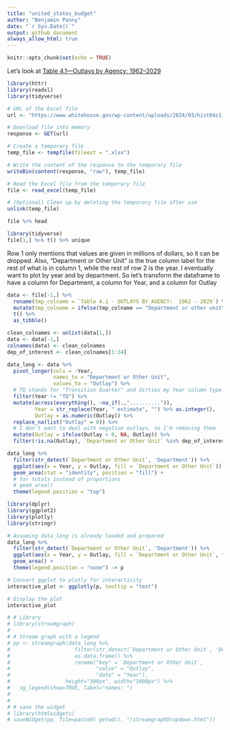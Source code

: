 ```yaml
---
title: "united_states_budget"
author: "Benjamin Panny"
date: "`r Sys.Date()`"
output: github_document
always_allow_html: true
---
```


```r
knitr::opts_chunk$set(echo = TRUE)
```

Let's look at [Table 4.1—Outlays by Agency: 1962–2029](https://www.whitehouse.gov/omb/budget/historical-tables/)

```r
library(httr)
library(readxl)
library(tidyverse)

# URL of the Excel file
url <- "https://www.whitehouse.gov/wp-content/uploads/2024/03/hist04z1_fy2025.xlsx"

# Download file into memory
response <- GET(url)

# Create a temporary file
temp_file <- tempfile(fileext = ".xlsx")

# Write the content of the response to the temporary file
writeBin(content(response, "raw"), temp_file)

# Read the Excel file from the temporary file
file <- read_excel(temp_file)

# (Optional) Clean up by deleting the temporary file after use
unlink(temp_file)

file %>% head
```


```r
library(tidyverse)
file[1,] %>% t() %>% unique
```

Row 1 only mentions that values are given in millions of dollars, so it can be dropped. Also, "Department or Other Unit" is the true column label for the rest of what is in column 1, while the rest of row 2 is the year. I eventually want to plot by year and by department. So let's transform the dataframe to have a column for Department, a column for Year, and a column for Outlay

```r
data <- file[-1,] %>% 
  rename(tmp_colname = `Table 4.1 - OUTLAYS BY AGENCY:  1962 - 2029`) %>% 
  mutate(tmp_colname = ifelse(tmp_colname == "Department or other unit", "Year", tmp_colname)) %>% 
  t() %>% 
  as_tibble()

clean_colnames <- unlist(data[1,])
data <- data[-1,]
colnames(data) <- clean_colnames
dep_of_interest <- clean_colnames[1:34]

data_long <- data %>% 
  pivot_longer(cols = -Year,
               names_to = "Department or Other Unit",
               values_to = "Outlay") %>% 
  # TQ stands for "Transition Quarter" and dirties my Year column type!
  filter(Year != "TQ") %>% 
  mutate(across(everything(), ~na_if(.,"..........")),
         Year = str_replace(Year, " estimate", "") %>% as.integer(),
         Outlay = as.numeric(Outlay)) %>% 
  replace_na(list("Outlay" = 0)) %>% 
  # I don't want to deal with negative outlays, so I'm removing them
  mutate(Outlay = ifelse(Outlay < 0, NA, Outlay)) %>% 
  filter(!is.na(Outlay), `Department or Other Unit` %in% dep_of_interest)

data_long %>% 
  filter(str_detect(`Department or Other Unit`, 'Department')) %>% 
  ggplot(aes(x = Year, y = Outlay, fill = `Department or Other Unit`)) +
  geom_area(stat = "identity", position = "fill") +
  # for totals instead of proportions
  # geom_area()
  theme(legend.position = "top")
```

```r
library(dplyr)
library(ggplot2)
library(plotly)
library(stringr)

# Assuming data_long is already loaded and prepared
data_long %>%
  filter(str_detect(`Department or Other Unit`, 'Department')) %>%
  ggplot(aes(x = Year, y = Outlay, fill = `Department or Other Unit`, text = `Department or Other Unit`)) +
  geom_area() +
  theme(legend.position = "none") -> p

# Convert ggplot to plotly for interactivity
interactive_plot <- ggplotly(p, tooltip = "text")

# Display the plot
interactive_plot
```

```r
# # Library
# library(streamgraph)
# 
# # Stream graph with a legend
# pp <- streamgraph(data_long %>%
#                     filter(str_detect(`Department or Other Unit`, 'Department')) %>% 
#                     as.data.frame() %>% 
#                     rename("key" = `Department or Other Unit`,
#                            "value" = "Outlay",
#                            "date" = "Year"), 
#                  height="300px", width="1000px") %>%
#   sg_legend(show=TRUE, label="names: ")
# 
# 
# # save the widget
# library(htmlwidgets)
# saveWidget(pp, file=paste0( getwd(), "/streamgraphDropdown.html"))
```

